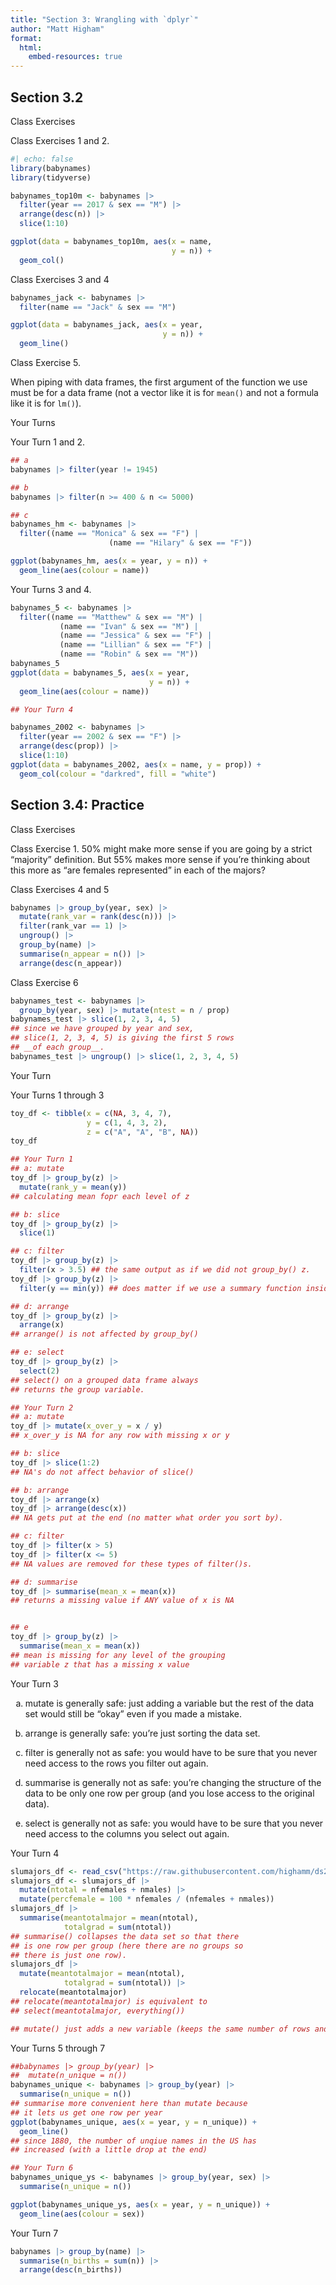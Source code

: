 ```yaml
---
title: "Section 3: Wrangling with `dplyr`"
author: "Matt Higham"
format: 
  html:
    embed-resources: true
---
```


## Section 3.2

Class Exercises

Class Exercises 1 and 2.

```r
#| echo: false
library(babynames)
library(tidyverse)

babynames_top10m <- babynames |>
  filter(year == 2017 & sex == "M") |>
  arrange(desc(n)) |>
  slice(1:10)

ggplot(data = babynames_top10m, aes(x = name,
                                    y = n)) +
  geom_col()
```

Class Exercises 3 and 4

```r
babynames_jack <- babynames |>
  filter(name == "Jack" & sex == "M")

ggplot(data = babynames_jack, aes(x = year,
                                  y = n)) +
  geom_line()
```

Class Exercise 5.

When piping with data frames, the first argument of the function we use must be for a data frame (not a vector like it is for `mean()` and not a formula like it is for `lm()`).

Your Turns

Your Turn 1 and 2.

```r
## a
babynames |> filter(year != 1945)

## b
babynames |> filter(n >= 400 & n <= 5000)

## c
babynames_hm <- babynames |>
  filter((name == "Monica" & sex == "F") |
                      (name == "Hilary" & sex == "F"))

ggplot(babynames_hm, aes(x = year, y = n)) +
  geom_line(aes(colour = name))
```

Your Turns 3 and 4.

```r
babynames_5 <- babynames |> 
  filter((name == "Matthew" & sex == "M") |
           (name == "Ivan" & sex == "M") |
           (name == "Jessica" & sex == "F") |
           (name == "Lillian" & sex == "F") |
           (name == "Robin" & sex == "M"))
babynames_5
ggplot(data = babynames_5, aes(x = year,
                               y = n)) +
  geom_line(aes(colour = name))

## Your Turn 4

babynames_2002 <- babynames |>
  filter(year == 2002 & sex == "F") |>
  arrange(desc(prop)) |>
  slice(1:10)
ggplot(data = babynames_2002, aes(x = name, y = prop)) +
  geom_col(colour = "darkred", fill = "white")

```





## Section 3.4: Practice

Class Exercises 

Class Exercise 1. 50% might make more sense if you are going by a strict "majority" definition. But 55% makes more sense if you're thinking about this more as "are females represented" in each of the majors?



Class Exercises 4 and 5

```r
babynames |> group_by(year, sex) |>
  mutate(rank_var = rank(desc(n))) |>
  filter(rank_var == 1) |>
  ungroup() |>
  group_by(name) |>
  summarise(n_appear = n()) |>
  arrange(desc(n_appear))
```

Class Exercise 6

```r
babynames_test <- babynames |>
  group_by(year, sex) |> mutate(ntest = n / prop)
babynames_test |> slice(1, 2, 3, 4, 5)
## since we have grouped by year and sex,
## slice(1, 2, 3, 4, 5) is giving the first 5 rows
## __of each group__.
babynames_test |> ungroup() |> slice(1, 2, 3, 4, 5)
```

Your Turn

Your Turns 1 through 3
```r
toy_df <- tibble(x = c(NA, 3, 4, 7),
                 y = c(1, 4, 3, 2),
                 z = c("A", "A", "B", NA))
toy_df

## Your Turn 1
## a: mutate
toy_df |> group_by(z) |>
  mutate(rank_y = mean(y))
## calculating mean fopr each level of z

## b: slice
toy_df |> group_by(z) |>
  slice(1)

## c: filter
toy_df |> group_by(z) |>
  filter(x > 3.5) ## the same output as if we did not group_by() z.
toy_df |> group_by(z) |>
  filter(y == min(y)) ## does matter if we use a summary function inside filter()

## d: arrange
toy_df |> group_by(z) |>
  arrange(x)
## arrange() is not affected by group_by()

## e: select
toy_df |> group_by(z) |>
  select(2)
## select() on a grouped data frame always
## returns the group variable.

## Your Turn 2
## a: mutate
toy_df |> mutate(x_over_y = x / y)
## x_over_y is NA for any row with missing x or y

## b: slice
toy_df |> slice(1:2)
## NA's do not affect behavior of slice()

## b: arrange
toy_df |> arrange(x)
toy_df |> arrange(desc(x))
## NA gets put at the end (no matter what order you sort by).

## c: filter
toy_df |> filter(x > 5)
toy_df |> filter(x <= 5)
## NA values are removed for these types of filter()s.

## d: summarise
toy_df |> summarise(mean_x = mean(x))
## returns a missing value if ANY value of x is NA


## e
toy_df |> group_by(z) |>
  summarise(mean_x = mean(x))
## mean is missing for any level of the grouping
## variable z that has a missing x value
```

Your Turn 3

a. mutate is generally safe: just adding a variable but the rest of the data set would still be "okay" even if you made a mistake.

b. arrange is generally safe: you're just sorting the data set.

c. filter is generally not as safe: you would have to be sure that you never need access to the rows you filter out again.

d. summarise is generally not as safe: you're changing the structure of the data to be only one row per group (and you lose access to the original data).

e. select is generally not as safe: you would have to be sure that you never need access to the columns you select out again.

Your Turn 4

```r
slumajors_df <- read_csv("https://raw.githubusercontent.com/highamm/ds234_quarto/main/data_online/SLU_Majors_17_21.csv")
slumajors_df <- slumajors_df |>
  mutate(ntotal = nfemales + nmales) |>
  mutate(percfemale = 100 * nfemales / (nfemales + nmales))
slumajors_df |>
  summarise(meantotalmajor = mean(ntotal),
            totalgrad = sum(ntotal)) 
## summarise() collapses the data set so that there
## is one row per group (here there are no groups so
## there is just one row). 
slumajors_df |>
  mutate(meantotalmajor = mean(ntotal),
            totalgrad = sum(ntotal)) |>
  relocate(meantotalmajor)
## relocate(meantotalmajor) is equivalent to
## select(meantotalmajor, everything())

## mutate() just adds a new variable (keeps the same number of rows and all of the other variables)
```
Your Turns 5 through 7


```r
##babynames |> group_by(year) |>
##  mutate(n_unique = n())
babynames_unique <- babynames |> group_by(year) |>
  summarise(n_unique = n())
## summarise more convenient here than mutate because
## it lets us get one row per year
ggplot(babynames_unique, aes(x = year, y = n_unique)) +
  geom_line()
## since 1880, the number of unqiue names in the US has 
## increased (with a little drop at the end)

## Your Turn 6
babynames_unique_ys <- babynames |> group_by(year, sex) |>
  summarise(n_unique = n())

ggplot(babynames_unique_ys, aes(x = year, y = n_unique)) +
  geom_line(aes(colour = sex))
```

Your Turn 7

```r
babynames |> group_by(name) |>
  summarise(n_births = sum(n)) |>
  arrange(desc(n_births))
```
